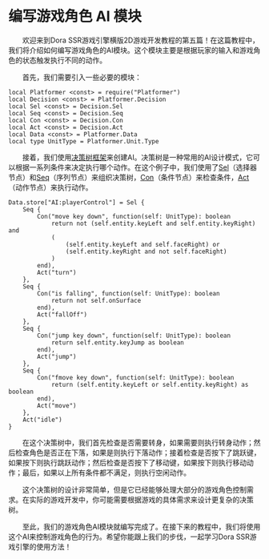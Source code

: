 
# 编写游戏角色 AI 模块

&emsp;&emsp;欢迎来到Dora SSR游戏引擎横版2D游戏开发教程的第五篇！在这篇教程中，我们将介绍如何编写游戏角色的AI模块。这个模块主要是根据玩家的输入和游戏角色的状态触发执行不同的动作。

&emsp;&emsp;首先，我们需要引入一些必要的模块：

```tl title="Script/AI.tl"
local Platformer <const> = require("Platformer")
local Decision <const> = Platformer.Decision
local Sel <const> = Decision.Sel
local Seq <const> = Decision.Seq
local Con <const> = Decision.Con
local Act <const> = Decision.Act
local Data <const> = Platformer.Data
local type UnitType = Platformer.Unit.Type
```

&emsp;&emsp;接着，我们使用[决策树框架](/docs/api/Class/Platformer/Decision)来创建AI。决策树是一种常用的AI设计模式，它可以根据一系列条件来决定执行哪个动作。在这个例子中，我们使用了[Sel](/docs/api/Class/Platformer/Decision#sel)（选择器节点）和[Seq](/docs/api/Class/Platformer/Decision#seq)（序列节点）来组织决策树，[Con](/docs/api/Class/Platformer/Decision#con)（条件节点）来检查条件，[Act](/docs/api/Class/Platformer/Decision#act)（动作节点）来执行动作。

```tl title="Script/AI.tl"
Data.store["AI:playerControl"] = Sel {
	Seq {
		Con("move key down", function(self: UnitType): boolean
			return not (self.entity.keyLeft and self.entity.keyRight) and
			(
				(self.entity.keyLeft and self.faceRight) or
				(self.entity.keyRight and not self.faceRight)
			)
		end),
		Act("turn")
	},
	Seq {
		Con("is falling", function(self: UnitType): boolean
			return not self.onSurface
		end),
		Act("fallOff")
	},
	Seq {
		Con("jump key down", function(self: UnitType): boolean
			return self.entity.keyJump as boolean
		end),
		Act("jump")
	},
	Seq {
		Con("fmove key down", function(self: UnitType): boolean
			return (self.entity.keyLeft or self.entity.keyRight) as boolean
		end),
		Act("move")
	},
	Act("idle")
}
```

&emsp;&emsp;在这个决策树中，我们首先检查是否需要转身，如果需要则执行转身动作；然后检查角色是否正在下落，如果是则执行下落动作；接着检查是否按下了跳跃键，如果按下则执行跳跃动作；然后检查是否按下了移动键，如果按下则执行移动动作；最后，如果以上所有条件都不满足，则执行空闲动作。

&emsp;&emsp;这个决策树的设计非常简单，但是它已经能够处理大部分的游戏角色控制需求。在实际的游戏开发中，你可能需要根据游戏的具体需求来设计更复杂的决策树。

&emsp;&emsp;至此，我们的游戏角色AI模块就编写完成了。在接下来的教程中，我们将使用这个AI来控制游戏角色的行为。希望你能跟上我们的步伐，一起学习Dora SSR游戏引擎的使用方法！